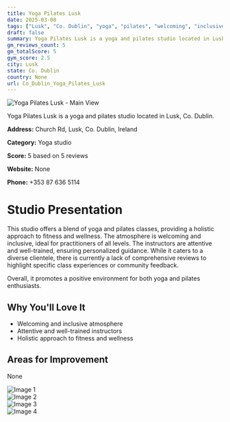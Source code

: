 ```yaml
---
title: Yoga Pilates Lusk
date: 2025-03-08
tags: ["Lusk", "Co. Dublin", "yoga", "pilates", "welcoming", "inclusive", "Lusk"]  
draft: false
summary: Yoga Pilates Lusk is a yoga and pilates studio located in Lusk, Co. Dublin.
gm_reviews_count: 5
gm_totalScore: 5
gym_score: 2.5
city: Lusk
state: Co. Dublin
country: None
url: Co_Dublin_Yoga_Pilates_Lusk
---
```


<div className="aspect-[16/9] relative my-8">
  <img 
    src="https://lh5.googleusercontent.com/p/AF1QipMkh7ioTDs_viHNABNhdL_GJZF2zwiPBYaKfHmy=w1920-h1080-k-no"
    alt="Yoga Pilates Lusk - Main View"
    className="object-cover absolute inset-0 w-full h-full rounded-lg"
  />
</div>

Yoga Pilates Lusk is a yoga and pilates studio located in Lusk, Co. Dublin.

**Address:** Church Rd, Lusk, Co. Dublin, Ireland

**Category:** Yoga studio

**Score:** 5 based on 5 reviews

**Website:** None

**Phone:** +353 87 636 5114

# Studio Presentation

This studio offers a blend of yoga and pilates classes, providing a holistic approach to fitness and wellness. The atmosphere is welcoming and inclusive, ideal for practitioners of all levels. The instructors are attentive and well-trained, ensuring personalized guidance. While it caters to a diverse clientele, there is currently a lack of comprehensive reviews to highlight specific class experiences or community feedback. 

Overall, it promotes a positive environment for both yoga and pilates enthusiasts.

## Why You'll Love It

- Welcoming and inclusive atmosphere
- Attentive and well-trained instructors
- Holistic approach to fitness and wellness

## Areas for Improvement

None

<div className="grid grid-cols-1 xl:grid-cols-2 gap-4 my-8">
<div className="aspect-[4/3] relative"><img src="https://lh5.googleusercontent.com/p/AF1QipNigXuK-pUG_8o2VZpxRUM9PKmB_J61SZYMWAOX=w1920-h1080-k-no" alt="Image 1" className="object-cover absolute inset-0 w-full h-full rounded-lg" /></div>
<div className="aspect-[4/3] relative"><img src="https://lh5.googleusercontent.com/p/AF1QipNP_pJvn7ObzJMCQUrnAKSReegyrbW8ZCKGQQ-p=w1920-h1080-k-no" alt="Image 2" className="object-cover absolute inset-0 w-full h-full rounded-lg" /></div>
<div className="aspect-[4/3] relative"><img src="https://lh5.googleusercontent.com/p/AF1QipM3ueKzTmsx0PwlxgpCdz7zC6wsyJlVh7wJanrY=w1920-h1080-k-no" alt="Image 3" className="object-cover absolute inset-0 w-full h-full rounded-lg" /></div>
<div className="aspect-[4/3] relative"><img src="https://lh5.googleusercontent.com/p/AF1QipMoxPFGg8ixsT2B9OYkD9XikGSRPMGEOO1XvJUQ=w1920-h1080-k-no" alt="Image 4" className="object-cover absolute inset-0 w-full h-full rounded-lg" /></div>
</div>